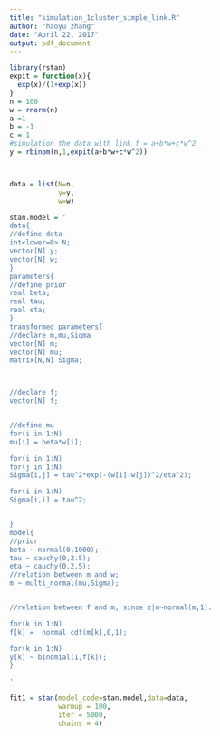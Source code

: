 ```yaml
---
title: "simulation_1cluster_simple_link.R"
author: "haoyu zhang"
date: "April 22, 2017"
output: pdf_document
---
```


```r
library(rstan)
expit = function(x){
  exp(x)/(1+exp(x))
}
n = 100
w = rnorm(n)
a =1
b = -1
c = 1
#simulation the data with link f = a+b*w+c*w^2
y = rbinom(n,1,expit(a+b*w+c*w^2))



data = list(N=n,
            y=y,
            w=w)

stan.model = '
data{
//define data
int<lower=0> N;
vector[N] y;
vector[N] w;
}
parameters{
//define prior
real beta;
real tau;
real eta;
}
transformed parameters{
//declare m,mu,Sigma
vector[N] m;
vector[N] mu;
matrix[N,N] Sigma;



//declare f;
vector[N] f;


//define mu
for(i in 1:N)
mu[i] = beta*w[i];

for(i in 1:N)
for(j in 1:N)
Sigma[i,j] = tau^2*exp(-(w[i]-w[j])^2/eta^2);

for(i in 1:N)
Sigma[i,i] = tau^2;


}
model{
//prior
beta ~ normal(0,1000);
tau ~ cauchy(0,2.5);
eta ~ cauchy(0,2.5);
//relation between m and w;
m ~ multi_normal(mu,Sigma);


//relation between f and m, since z|m~normal(m,1).

for(k in 1:N)
f[k] =  normal_cdf(m[k],0,1);

for(k in 1:N)
y[k] ~ binomial(1,f[k]);
}

'

fit1 = stan(model_code=stan.model,data=data,
            warmup = 100,
            iter = 5000,
            chains = 4)




```

